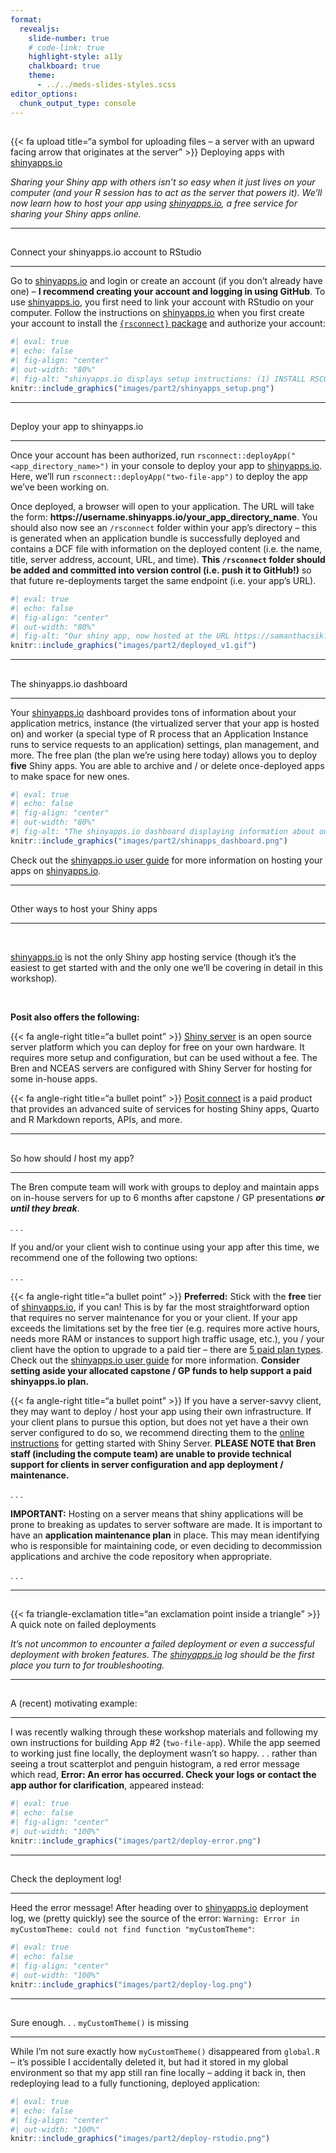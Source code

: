 ```yaml
---
format: 
  revealjs:
    slide-number: true
    # code-link: true
    highlight-style: a11y
    chalkboard: true
    theme: 
      - ../../meds-slides-styles.scss
editor_options: 
  chunk_output_type: console
---
```


##  {#deploying-apps data-menu-title="Deploying apps with shinyapps.io" background="#047C90"}

<div class="page-center vertical-center">
<p class="custom-subtitle bottombr">{{< fa upload title="a symbol for uploading files -- a server with an upward facing arrow that originates at the server" >}} Deploying apps with [shinyapps.io](https://www.shinyapps.io/)</p>
<p class="caption-text">*Sharing your Shiny app with others isn't so easy when it just lives on your computer (and your R session has to act as the server that powers it). We'll now learn how to host your app using [shinyapps.io](https://www.shinyapps.io/), a free service for sharing your Shiny apps online.*</p>
</div>

---

##  {#shinyapps-account data-menu-title="Set up shinyapps.io account"}

[Connect your shinyapps.io account to RStudio]{.slide-title2}

<hr>

<p class="body-text-s">Go to [shinyapps.io](https://www.shinyapps.io/) and login or create an account (if you don't already have one) -- **I recommend creating your account and logging in using GitHub**. To use [shinyapps.io](https://www.shinyapps.io/), you first need to link your account with RStudio on your computer. Follow the instructions on [shinyapps.io](https://www.shinyapps.io/) when you first create your account to install the [`{rsconnect}` package](https://github.com/rstudio/rsconnect) and authorize your account:</p>

```r
#| eval: true
#| echo: false
#| fig-align: "center"
#| out-width: "80%"
#| fig-alt: "shinyapps.io displays setup instructions: (1) INSTALL RSCONNECT: The `rsconnect` package can be installed directly from CRAN. To make sure you have the latest version run following code in your R console: `install.packages('rsconnect')`. (2) AUTHORIZE ACCOUNT: The `rsconnect` package must be authorized to your account using a token and secret. To do this, click the copy button below and we'll copy the whole command you need to your clipboard. Just paste it into your console to authorize your account. Once you've entered the command successfully in R, that computer is now authorized to deploy applications to your shinyapps.io account. (3) DEPLOY: Once the `rsconnect` package has been configured, you're ready to deploy your first application. If you haven't written any applications yet, you can also checkout the Getting Started Guide for instruction son how to deploy our demo application. Run the following code in your R console: `library(rsconnect)`, then `rsconnect::deployApp('path/to/your/app')`."
knitr::include_graphics("images/part2/shinyapps_setup.png")
```

---

##  {#deploy-app data-menu-title="~~~ Deploy your app ~~~"}

[Deploy your app to shinyapps.io]{.slide-title}

<hr>

<p class="body-text-s">Once your account has been authorized, run `rsconnect::deployApp("<app_directory_name>")` in your console to deploy your app to [shinyapps.io](https://www.shinyapps.io/). Here, we'll run `rsconnect::deployApp("two-file-app")` to deploy the app we've been working on.</p>

<p class="body-text-s">Once deployed, a browser will open to your application. The URL will take the form: [**https://username.shinyapps.io/your_app_directory_name**]{.teal-text}. You should also now see an `/rsconnect` folder within your app's directory -- this is generated when an application bundle is successfully deployed and contains a DCF file with information on the deployed content (i.e. the name, title, server address, account, URL, and time). **This `/rsconnect` folder should be added and committed into version control (i.e. push it to GitHub!)** so that future re-deployments target the same endpoint (i.e. your app's URL).</p>

```r
#| eval: true
#| echo: false
#| fig-align: "center"
#| out-width: "80%"
#| fig-alt: "Our shiny app, now hosted at the URL https://samanthacsik.shinyapps.io/two-file-app which functions the same as when it was hosted locally."
knitr::include_graphics("images/part2/deployed_v1.gif")
```

---

##  {#shinyapps-dashboard data-menu-title="shinyapps.io dashboard"}

[The shinyapps.io dashboard]{.slide-title}

<hr>

<p class="body-text-s">Your [shinyapps.io](https://www.shinyapps.io/) dashboard provides tons of information about your application metrics, instance (the virtualized server that your app is hosted on) and worker (a special type of R process that an Application Instance runs to service requests to an application) settings, plan management, and more. The free plan (the plan we're using here today) allows you to deploy **five** Shiny apps. You are able to archive and / or delete once-deployed apps to make space for new ones.</p>

```r
#| eval: true
#| echo: false
#| fig-align: "center"
#| out-width: "80%"
#| fig-alt: "The shinyapps.io dashboard displaying information about our two-file-app, now hosted at https://samanthacsik.shinyapps.io/two-file-app/. You can select different menu items from the navbar at the top of the page, including Overview, Metrics, URLs, Settings, Users, Logs, Restart, Archive, and Trash."
knitr::include_graphics("images/part2/shinapps_dashboard.png")
```

::: {.footer}
Check out the [shinyapps.io user guide](https://docs.posit.co/shinyapps.io/index.html) for more information on hosting your apps on [shinyapps.io](https://www.shinyapps.io/).
:::

---

##  {#other-hosting-options data-menu-title="Alternative ways to host apps"}

[Other ways to host your Shiny apps]{.slide-title}

<hr>

<br>

[shinyapps.io](https://www.shinyapps.io/) is not the only Shiny app hosting service (though it's the easiest to get started with and the only one we'll be covering in detail in this workshop).

<br>

[**Posit also offers the following:**]{.body-text-m .teal-text}

<p class="body-text-s">[{{< fa angle-right title="a bullet point" >}}]{.teal-text} [Shiny server](https://posit.co/products/open-source/shinyserver/) is an open source server platform which you can deploy for free on your own hardware. It requires more setup and configuration, but can be used without a fee. The Bren and NCEAS servers are configured with Shiny Server for hosting for some in-house apps.</p>

<p class="body-text-s topbr">[{{< fa angle-right title="a bullet point" >}}]{.teal-text} [Posit connect](https://posit.co/products/enterprise/connect/) is a paid product that provides an advanced suite of services for hosting Shiny apps, Quarto and R Markdown reports, APIs, and more.</p>

---

##  {#hosting-recommendations data-menu-title="App hosting recommendations"}

[So how should *I* host my app?]{.slide-title}

<hr>

<p class="body-text">The Bren compute team will work with groups to deploy and maintain apps on in-house servers for up to 6 months after capstone / GP presentations ***or until they break***.</p>

. . . 

<p class="body-text">If you and/or your client wish to continue using your app after this time, we recommend one of the following two options:</p>

. . . 

<p class="body-text-s">[{{< fa angle-right title="a bullet point" >}} **Preferred:**]{.teal-text} Stick with the **free** tier of [shinyapps.io](https://www.shinyapps.io/), if you can! This is by far the most straightforward option that requires no server maintenance for you or your client. If your app exceeds the limitations set by the free tier (e.g. requires more active hours, needs more RAM or instances to support high traffic usage, etc.), you / your client have the option to upgrade to a paid tier -- there are [5 paid plan types](https://docs.posit.co/shinyapps.io/billing-and-account-management.html#plan-types). Check out the [shinyapps.io user guide](https://docs.posit.co/shinyapps.io/index.html) for more information. **Consider setting aside your allocated capstone / GP funds to help support a paid shinyapps.io plan.**</p>


<p class="body-text-s topbr">[{{< fa angle-right title="a bullet point" >}}]{.teal-text} If you have a server-savvy client, they may want to deploy / host your app using their own infrastructure. If your client plans to pursue this option, but does not yet have a their own server configured to do so, we recommend directing them to the [online instructions](https://posit.co/download/shiny-server/) for getting started with Shiny Server. **[PLEASE NOTE]{.teal-text} that Bren staff (including the compute team) are unable to provide technical support for clients in server configuration and app deployment / maintenance.**</p>

. . . 

<p class="body-text-s important-text-bg topbr">**IMPORTANT:** Hosting on a server means that shiny applications will be prone to breaking as updates to server software are made. It is important to have an **application maintenance plan** in place. This may mean identifying who is responsible for maintaining code, or even deciding to decommission applications and archive the code repository when appropriate.</p>

. . . 

---

##  {#failed-deployments data-menu-title="Failed deployments" background="#047C90"}

<div class="page-center vertical-center">
<p class="custom-subtitle bottombr">{{< fa triangle-exclamation title="an exclamation point inside a triangle" >}} A quick note on failed deployments</p>
<p class="caption-text">*It's not uncommon to encounter a failed deployment or even a successful deployment with broken features. The [shinyapps.io](https://www.shinyapps.io/) log should be the first place you turn to for troubleshooting.*</p>
</div>

---

##  {#motivating-ex data-menu-title="A motivating example"}

[A (recent) motivating example:]{.slide-title}

<hr>

[I was recently walking through these workshop materials and following my own instructions for building App #2 (`two-file-app`). While the app seemed to working just fine locally, the deployment wasn't so happy. . . rather than seeing a trout scatterplot and penguin histogram, a red error message which read, **Error: An error has occurred. Check your logs or contact the app author for clarification**, appeared instead:]{.body-text-s}

```r
#| eval: true
#| echo: false
#| fig-align: "center"
#| out-width: "100%"
knitr::include_graphics("images/part2/deploy-error.png")
```

---

##  {#check-log data-menu-title="Check the log!"}

[Check the deployment log!]{.slide-title}

<hr>

[Heed the error message! After heading over to [shinyapps.io](https://www.shinyapps.io/) deployment log, we (pretty quickly) see the source of the error: `Warning: Error in myCustomTheme: could not find function "myCustomTheme"`]{.body-text-s}:

```r
#| eval: true
#| echo: false
#| fig-align: "center"
#| out-width: "100%"
knitr::include_graphics("images/part2/deploy-log.png")
```

---


##  {#missing-theme data-menu-title="Check the code"}

[Sure enough. . . `myCustomTheme()` is missing]{.slide-title2}

<hr>

[While I'm not sure exactly how `myCustomTheme()` disappeared from `global.R` -- it's possible I accidentally deleted it, but had it stored in my global environment so that my app still ran fine locally -- adding it back in, then redeploying lead to a fully functioning, deployed application:]{.body-text-s}

```r
#| eval: true
#| echo: false
#| fig-align: "center"
#| out-width: "100%"
knitr::include_graphics("images/part2/deploy-rstudio.png")
```
